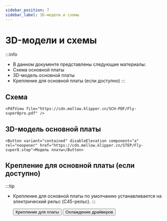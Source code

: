 ```yaml
---
sidebar_position: 7
sidebar_label: 3D-модели и схемы
---
```




# 3D-модели и схемы


:::info
* В данном документе представлены следующие материалы:
* Схема основной платы
* 3D-модель основной платы
* Крепление для основной платы (если доступно)
:::

## Схема

    <PdfView file="https://cdn.mellow.klipper.cn/SCH-PDF/Fly-super8pro.pdf" />


## 3D-модель основной платы

    <Button variant="contained" disableElevation component="a" rel="noopener" href="https://cdn.mellow.klipper.cn/STEP/Fly-super8.step">Модель платы</Button>


## Крепление для основной платы (если доступно)

:::tip
* Крепление для основной платы по умолчанию устанавливается на электрический рельс (C45-рельс).
:::

    <Button variant="contained" disableElevation component="a" rel="noopener" href="https://www.printables.com/model/351445-snakeoilxys-mellow-super-8-din-mounter-remix">Крепление для платы</Button>
    <Button variant="contained" disableElevation component="a" rel="noopener" href="https://www.printables.com/model/521770-voron-mellow-super8-pro-drives-dual-fans">Охлаждение драйверов</Button>
